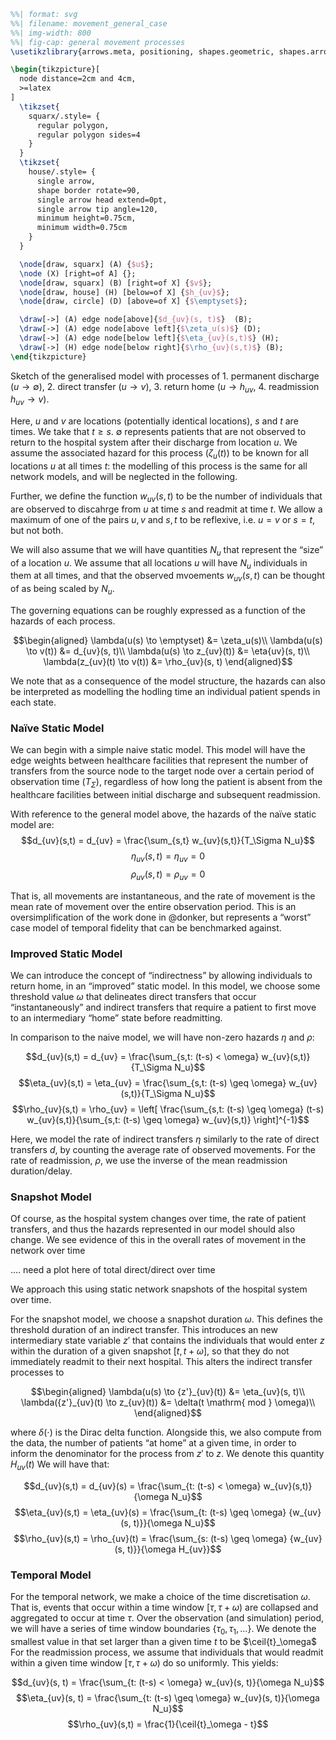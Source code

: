 
<!-- Notations

- $u,v$ for locations; discrete, usually subscript
- $s,t$ for times; continuous, usually function inputs/variables
- $T, \omega, \Omega$ for characteristic times
- $N$ as a size variable
- $x, y, z$ are state variables; often functions of location and time -->

:::{.hidden}
$$
\newcommand{\dd}[2][t]{\frac{\mathrm{d}#2}{\mathrm{d}#1}}
\newcommand{\ceil}[1]{\lceil#1\rceil}
$$
:::

:::{#fig-general-diagram}
```.tikz
%%| format: svg
%%| filename: movement_general_case
%%| img-width: 800
%%| fig-cap: general movement processes
\usetikzlibrary{arrows.meta, positioning, shapes.geometric, shapes.arrows}

\begin{tikzpicture}[
  node distance=2cm and 4cm,
  >=latex
]
  \tikzset{
    squarx/.style= {
      regular polygon,
      regular polygon sides=4
    }
  }
  \tikzset{
    house/.style= {
      single arrow,
      shape border rotate=90,
      single arrow head extend=0pt,
      single arrow tip angle=120,
      minimum height=0.75cm,
      minimum width=0.75cm
    }
  }

  \node[draw, squarx] (A) {$u$};
  \node (X) [right=of A] {};
  \node[draw, squarx] (B) [right=of X] {$v$};
  \node[draw, house] (H) [below=of X] {$h_{uv}$};
  \node[draw, circle] (D) [above=of X] {$\emptyset$};

  \draw[->] (A) edge node[above]{$d_{uv}(s, t)$}  (B);
  \draw[->] (A) edge node[above left]{$\zeta_u(s)$} (D);
  \draw[->] (A) edge node[below left]{$\eta_{uv}(s,t)$} (H);
  \draw[->] (H) edge node[below right]{$\rho_{uv}(s,t)$} (B);
\end{tikzpicture}
```

Sketch of the generalised model with processes of 1. permanent discharge ($u \to \emptyset$), 2. direct transfer ($u \to v$), 3. return home ($u \to h_{uv}$, 4. readmission $h_{uv} \to v$).
:::

Here, $u$ and $v$ are locations (potentially identical locations), $s$ and $t$ are times. We take that $t \geq s$.
$\emptyset$ represents patients that are not observed to return to the hospital system after their discharge from location $u$. We assume the associated hazard for this process ($\zeta_u(t)$) to be known for all locations $u$ at all times $t$: the modelling of this process is the same for all network models, and will be neglected in the following.

Further, we define the function $w_{uv}(s, t)$ to be the number of individuals that are observed to discahrge from $u$ at time $s$ and readmit at time $t$. We allow a maximum of one of the pairs $u,v$ and $s,t$ to be reflexive, i.e. $u=v$ or $s=t$, but not both.

We will also assume that we will have quantities $N_u$ that represent the "size" of a location $u$. We assume that all locations $u$ will have $N_u$ individuals in them at all times, and that the observed mvoements $w_{uv}(s, t)$ can be thought of as being scaled by $N_u$.

The governing equations can be roughly expressed as a function of the hazards of each process.

$$\begin{aligned}
\lambda(u(s) \to \emptyset) &= \zeta_u(s)\\
\lambda(u(s) \to v(t)) &= d_{uv}(s, t)\\
\lambda(u(s) \to z_{uv}(t)) &= \eta{uv}(s, t)\\
\lambda(z_{uv}(t) \to v(t)) &= \rho_{uv}(s, t)
\end{aligned}$$

We note that as a consequence of the model structure, the hazards can also be interpreted as modelling the hodling time an individual patient spends in each state. 

### Naïve Static Model

We can begin with a simple naive static model. This model will have the edge weights between healthcare facilities that represent the number of transfers from the source node to the target node over a certain period of observation time ($T_\Sigma$), regardless of how long the patient is absent from the healthcare facilities between initial discharge and subsequent readmission.

With reference to the general model above, the hazards of the  naïve static model are:
$$d_{uv}(s,t) = d_{uv} = \frac{\sum_{s,t} w_{uv}(s,t)}{T_\Sigma N_u}$$
$$\eta_{uv}(s,t) = \eta_{uv} = 0$$
$$\rho_{uv}(s,t) = \rho_{uv} = 0$$

That is, all movements are instantaneous, and the rate of movement is the mean rate of movement over the entire observation period. This is an oversimplification of the work done in @donker, but represents a "worst" case model of temporal fidelity that can be benchmarked against.

### Improved Static Model

We can introduce the concept of "indirectness" by allowing individuals to return home, in an "improved" static model.
In this model, we choose some threshold value $\omega$ that delineates direct transfers that occur "instantaneously" and indirect transfers that require a patient to first move to an intermediary "home" state before readmitting.

In comparison to the naive model, we will have non-zero hazards $\eta$ and $\rho$:

$$d_{uv}(s,t) = d_{uv} =  \frac{\sum_{s,t: (t-s) < \omega} w_{uv}(s,t)}{T_\Sigma N_u}$$
$$\eta_{uv}(s,t) = \eta_{uv} = \frac{\sum_{s,t: (t-s) \geq \omega} w_{uv}(s,t)}{T_\Sigma N_u}$$
$$\rho_{uv}(s,t) = \rho_{uv} = \left[ \frac{\sum_{s,t: (t-s) \geq \omega} (t-s) w_{uv}(s,t)}{\sum_{s,t: (t-s) \geq \omega} w_{uv}(s,t)}  \right]^{-1}$$

Here, we model the rate of indirect transfers $\eta$ similarly to the rate of direct transfers  $d$, by counting the average rate of observed movements. For the rate of readmission, $\rho$, we use the inverse of the mean readmission duration/delay.

### Snapshot Model

Of course, as the hospital system changes over time, the rate of patient transfers, and thus the hazards represented in our model should also change.
We see evidence of this in the overall rates of movement in the network over time

.... need a plot here of total direct/direct over time

We approach this using static network snapshots of the hospital system over time. 

For the snapshot model, we choose a snapshot duration $\omega$. This defines the threshold duration of an indirect transfer.
This introduces an new intermediary state variable $z'$ that contains the individuals that would enter $z$ within the duration of a given snapshot $[t, t+\omega]$, so that they do not immediately readmit to their next hospital.
This alters the indirect transfer processes to

$$\begin{aligned}
\lambda(u(s) \to {z'}_{uv}(t)) &= \eta_{uv}(s, t)\\
\lambda({z'}_{uv}(t) \to z_{uv}(t)) &= \delta(t \mathrm{ mod } \omega)\\
\end{aligned}$$

where $\delta(\cdot)$ is the Dirac delta function.
Alongside this, we also compute from the data, the number of patients "at home" at a given time, in order to inform the denominator for the process from $z'$ to $z$. We denote this quantity $H_{uv}(t)$
We will have that:

$$d_{uv}(s,t) = d_{uv}(s) = \frac{\sum_{t: (t-s) < \omega} w_{uv}(s,t)}{\omega N_u}$$
$$\eta_{uv}(s,t) = \eta_{uv}(s) = \frac{\sum_{t: (t-s) \geq \omega} {w_{uv}(s, t)}}{\omega N_u}$$
$$\rho_{uv}(s,t) = \rho_{uv}(t) = \frac{\sum_{s: (t-s) \geq \omega} {w_{uv}(s, t)}}{\omega H_{uv}}$$

### Temporal Model

For the temporal network, we make a choice of the time discretisation $\omega$. That is, events that occur within a time window $[\tau, \tau+\omega)$ are collapsed and aggregated to occur at time $\tau$. Over the observation (and simulation) period, we will have a series of time window boundaries $\{\tau_0, \tau_1, \dots\}$. We denote the smallest value in that set larger than a given time $t$ to be $\ceil{t}_\omega$
For the readmission process, we assume that individuals that would readmit within a given time window $[\tau, \tau+\omega)$ do so uniformly. 
This yields:

$$d_{uv}(s, t) = \frac{\sum_{t: (t-s) < \omega} w_{uv}(s, t)}{\omega N_u}$$
$$\eta_{uv}(s, t) = \frac{\sum_{t: (t-s) \geq \omega} w_{uv}(s, t)}{\omega N_u}$$
$$\rho_{uv}(s,t) = \frac{1}{\ceil{t}_\omega - t}$$
